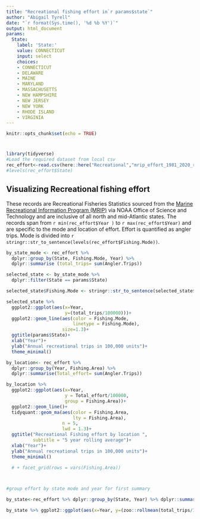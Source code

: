 ```yaml
---
title: "Recreational fishing effort in`r params$state`"
author: "Abigail Tyrell"
date: "`r format(Sys.time(), '%d %b %Y')`"
output: html_document
params:
  State:
    label: 'State:'
    value: CONNECTICUT
    input: select
    choices:
    - CONNECTICUT
    - DELAWARE
    - MAINE
    - MARYLAND
    - MASSACHUSETTS
    - NEW HAMPSHIRE
    - NEW JERSEY
    - NEW YORK
    - RHODE ISLAND
    - VIRGINIA
---
```


```r
knitr::opts_chunk$set(echo = TRUE)
```
# 
```r
library(tidyverse)
#Load the required dataset from local csv
rec_effort<-read.csv(here::here("Recreational","mrip_effort_1981_2020_rec_trips_MA_NE.csv"), stringsAsFactors = T, fileEncoding = 'UTF-8-BOM')
#levels(rec_effort$State)


```
## Visualizing Recreational fishing effort

These records are Recreational Fisheries Statistics sourced from the [ Marine Recreational Information Program (MRIP) ](https://www.st.nmfs.noaa.gov/recreational-fisheries/data-and-documentation/queries/index) via NOAA Office of Science and Technology and are inclusive of all north and mid-Atlantic states. The records span from `r min(rec_effort$Year )` to `r max(rec_effort$Year) ` and are specific to the mode and location of effort. Effort is quantified as angler trips. Mode is divided into `r stringr::str_to_sentence(levels(rec_effort$Fishing.Mode))`.




```r
by_state_mode <- rec_effort %>% 
  dplyr::group_by(State, Fishing.Mode, Year) %>% 
  dplyr::summarise (total_trips= sum(Angler.Trips))

selected_state <- by_state_mode %>% 
  dplyr::filter(State == params$State)

selected_state$Fishing.Mode <- stringr::str_to_sentence(selected_state$Fishing.Mode)

selected_state %>% 
  ggplot2::ggplot(aes(x=Year, 
                      y=(total_trips/100000)))+ 
  ggplot2::geom_line(aes(color = Fishing.Mode, 
                         linetype = Fishing.Mode),
                     size=1.3)+
  ggtitle(params$State)+
  xlab("Year")+
  ylab("Annual recreational trips in 100,000 units")+
  theme_minimal()


```

```r

by_location<- rec_effort %>% 
  dplyr::group_by(Year, Fishing.Area) %>%
  dplyr::summarise(Total_effort= sum(Angler.Trips))

by_location %>%
  ggplot2::ggplot(aes(x=Year, 
                      y = Total_effort/100000,
                      group = Fishing.Area))+ 
  ggplot2::geom_line()+
  tidyquant::geom_ma(aes(color = Fishing.Area,
                         lty = Fishing.Area),
                     n = 5,
                     lwd = 1.3)+
  ggtitle("Recreational Fishing effort by location ", 
          subtitle = "5 year rolling average")+
  xlab("Year")+
  ylab("Annual recreational trips in 100,000 units")+
  theme_minimal()

  # + facet_grid(rows = vars(Fishing.Area))




```

```r
#group effort by state mode and year for first summary

by_state<-rec_effort %>% dplyr::group_by(State, Year) %>% dplyr::summarise (total_trips= sum(Angler.Trips))

by_state %>% ggplot2::ggplot(aes(x=Year, y=(zoo::rollmean(total_trips/100000,4, na.pad=TRUE))))+ggplot2::geom_line(aes(color = State, linetype = State), size=1.3)+ggtitle("Recreational Fishing effort by state ", subtitle = " 4 year rolling average")+xlab("Year")+ylab("Annual recreational trips in 100,000 units")+theme_minimal()
```

